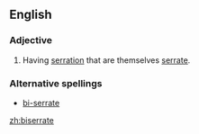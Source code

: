 ==English==

===Adjective===
{{en-adj|-}}

# {{botany|of leaves}} Having [[serration]] that are themselves [[serrate]].

===Alternative spellings===
*[[bi-serrate]]

[[zh:biserrate]]